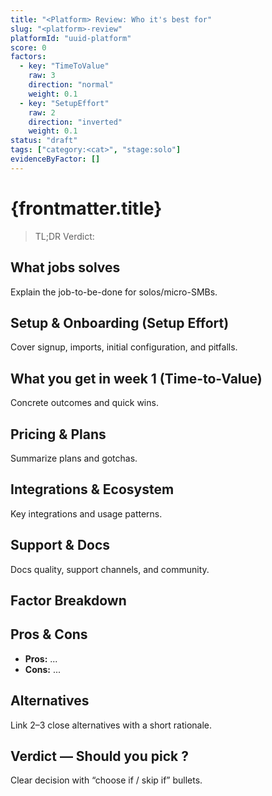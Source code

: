 ```yaml
---
title: "<Platform> Review: Who it's best for"
slug: "<platform>-review"
platformId: "uuid-platform"
score: 0
factors:
  - key: "TimeToValue"
    raw: 3
    direction: "normal"
    weight: 0.1
  - key: "SetupEffort"
    raw: 2
    direction: "inverted"
    weight: 0.1
status: "draft"
tags: ["category:<cat>", "stage:solo"]
evidenceByFactor: []
---
```



# {frontmatter.title}

> TL;DR Verdict: <one-sentence verdict here>

## What jobs <Platform> solves

Explain the job-to-be-done for solos/micro-SMBs.

## Setup & Onboarding (Setup Effort)

Cover signup, imports, initial configuration, and pitfalls.

## What you get in week 1 (Time-to-Value)

Concrete outcomes and quick wins.

## Pricing & Plans

Summarize plans and gotchas.

## Integrations & Ecosystem

Key integrations and usage patterns.

## Support & Docs

Docs quality, support channels, and community.

## Factor Breakdown

<FactorTable factors={frontmatter.factors} />

## Pros & Cons

- **Pros:** ...
- **Cons:** ...

## Alternatives

Link 2–3 close alternatives with a short rationale.

## Verdict — Should you pick <Platform>?

Clear decision with “choose if / skip if” bullets.

<EvidenceDrawer items={frontmatter.evidenceByFactor} />
<SetupEstimator defaults={{ imports: 1, automations: 1, users: 1 }} />
<SnapshotPoll question="Was this helpful?" options={["Yes", "No"]} />
